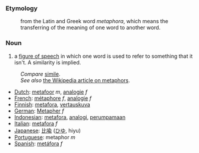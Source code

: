 ===Etymology===
:from the Latin and Greek word ''metaphora'', which means the transferring of the meaning of one word to another word.

===Noun===
#a [[figure of speech]] in which one word is used to refer to something that it isn't. A similarity is implied.

:''Compare'' [[simile]].
:''See also'' [[en:metaphor| the Wikipedia article on metaphors]].

*[[Dutch]]: [[metafoor]] ''m'', [[analogie]] ''f''
*[[French]]: [[métaphore]] ''f'', [[analogie]] ''f''
*[[Finnish]]: [[metafora]], [[vertauskuva]]
*[[German]]: [[Metapher]] ''f''
*[[Indonesian]]: [[metafora]], [[analogi]], [[umpama|perumpamaan]]
*[[Italian]]: [[metafora]] ''f''
*[[Japanese]]: [[比喩]] ([[ひゆ]], hiyu)
*[[Portuguese]]: metaphor ''m''
*[[Spanish]]: [[metáfora]] ''f''